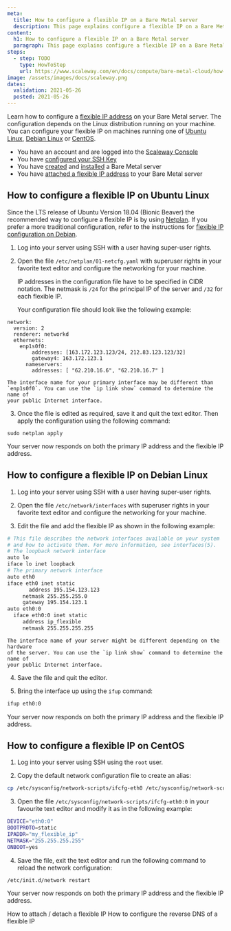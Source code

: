 ```yaml
---
meta:
  title: How to configure a flexible IP on a Bare Metal server
  description: This page explains configure a flexible IP on a Bare Metal server
content:
  h1: How to configure a flexible IP on a Bare Metal server
  paragraph: This page explains configure a flexible IP on a Bare Metal server
steps:
  - step: TODO
    type: HowToStep
    url: https://www.scaleway.com/en/docs/compute/bare-metal-cloud/how-to/configure-flexible-ip/
image: /assets/images/docs/scaleway.png
dates:
  validation: 2021-05-26
  posted: 2021-05-26
---
```


Learn how to configure a [flexible IP address](/compute/bare-metal-cloud/concepts/#flexible-ip) on your Bare Metal server. The configuration depends on the Linux distribution running on your machine. You can configure your flexible IP on machines running one of [Ubuntu Linux](#how-to-configure-a-flexible-ip-on-ubuntu-linux), [Debian Linux](#how-to-configure-a-flexible-ip-on-debian-linux) or [CentOS](#how-to-configure-a-flexible-ip-on-centos).

<Message type="requirement">

- You have an account and are logged into the [Scaleway Console](https://console.scaleway.com)  
- You have [configured your SSH Key](/console/my-project/how-to/create-ssh-key)
- You have [created](/compute/bare-metal-cloud/how-to/create-server) and [installed](/compute/bare-metal-cloud/how-to/install-server) a Bare Metal server
- You have [attached a flexible IP address](/compute/bare-metal-cloud/how-to/attach-detach-flexible-ip) to your Bare Metal server

</Message>


## How to configure a flexible IP on Ubuntu Linux

Since the LTS release of Ubuntu Version 18.04 (Bionic Beaver) the recommended way to configure a flexible IP is by using [Netplan](https://netplan.io/). If you prefer a more traditional configuration, refer to the instructions for [flexible IP configuration on Debian](#how-to-configure-a-flexible-ip-on-debian-linux).

1. Log into your server using SSH with a user having super-user rights.

2. Open the file `/etc/netplan/01-netcfg.yaml` with superuser rights in your favorite text editor and configure the networking for your machine.

   <Message type="note">

     IP addresses in the configuration file have to be specified in CIDR
     notation. The netmask is `/24` for the principal IP of the server and `/32`
     for each flexible IP.

   </Message>
   Your configuration file should look like the following example:

  ```
  network:
    version: 2
    renderer: networkd
    ethernets:
      enp1s0f0:
          addresses: [163.172.123.123/24, 212.83.123.123/32]
          gateway4: 163.172.123.1
        nameservers:
          addresses: [ "62.210.16.6", "62.210.16.7" ]
  ```

  <Message type="tip">

    The interface name for your primary interface may be different than
    `enp1s0f0`. You can use the `ip link show` command to determine the name of
    your public Internet interface.

  </Message>

3. Once the file is edited as required, save it and quit the text editor. Then apply
the configuration using the following command: 

  ```
  sudo netplan apply 
  ```

Your server now responds on both the primary IP address and the flexible IP address.

## How to configure a flexible IP on Debian Linux

1. Log into your server using SSH with a user having super-user rights.

2. Open the file `/etc/network/interfaces` with superuser rights in your favorite text editor and configure the networking for your machine.

3. Edit the file and add the flexible IP as shown in the following example:

  ```sh
  # This file describes the network interfaces available on your system
  # and how to activate them. For more information, see interfaces(5).
  # The loopback network interface
  auto lo
  iface lo inet loopback
  # The primary network interface
  auto eth0
  iface eth0 inet static
    	 address 195.154.123.123
  	   netmask 255.255.255.0
  	   gateway 195.154.123.1
  auto eth0:0
    iface eth0:0 inet static
       address ip_flexible
       netmask 255.255.255.255
  ```

  <Message type="note">

    The interface name of your server might be different depending on the hardware
    of the server. You can use the `ip link show` command to determine the name of
    your public Internet interface.

  </Message>

4. Save the file and quit the editor. 

5. Bring the interface up using the `ifup`
command: 
  ```sh 
  ifup eth0:0 
  ```

Your server now responds on both the primary IP address and the flexible IP address.

## How to configure a flexible IP on CentOS

1. Log into your server using SSH using the `root` user.

2. Copy the default network configuration file to create an alias:

  ```sh
  cp /etc/sysconfig/network-scripts/ifcfg-eth0 /etc/sysconfig/network-scripts/ifcfg-eth0:0
  ```

3. Open the file `/etc/sysconfig/network-scripts/ifcfg-eth0:0` in your favourite text editor and modify it as in the following example:

  ```sh
  DEVICE="eth0:0"
  BOOTPROTO=static
  IPADDR="my_flexible_ip"
  NETMASK="255.255.255.255"
  ONBOOT=yes
  ```

4. Save the file, exit the text editor and run the following command to reload the network configuration:

  ```
  /etc/init.d/network restart
  ```
Your server now responds on both the primary IP address and the flexible IP address.

<Navigation title="See Also">
  <PreviousButton to="/compute/bare-metal-cloud/how-to/attach-detach-flexible-ip/">How to attach / detach a flexible IP</PreviousButton>
  <NextButton to="/compute/bare-metal-cloud/how-to/configure-reverse-dns-flexible-ip/">How to configure the reverse DNS of a flexible IP</NextButton>
</Navigation>
